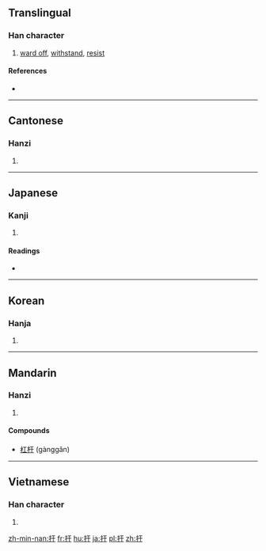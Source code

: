 {{also|擀}}
==Translingual==

===Han character===
{{Han char|rn=64|rad=手|as=03|sn=6|four=51040|canj=QMJ|ids=⿰扌干}}

# [[ward off]], [[withstand]], [[resist]]

====References====
* {{Han ref|kx=0418.020|dkj=11802|dj=0764.190|hdz=31828.060|uh=625E|ud=25182|bh=C9E4|bd=51684}}

----

==Cantonese==

===Hanzi===
{{yue-hanzi|jyut=[[hon6]]|y=hon6}}

# {{defn|lang=yue|sort=手03}}

----

==Japanese==

===Kanji===
{{ja-kanji|grade=|rs=手03}}

# {{defn|lang=ja|sort=手03}}

====Readings====
* {{ja-readings|on=[[かん]] (kan)|kun=[[ふせぐ]] (fusegu)}}

----

==Korean==

===Hanja===
{{ko-hanja|hangeul=[[한]]|eumhun=|rv=han|mr=han|y=han}}

# {{defn|lang=ko|sort=手03}}

----

==Mandarin==

===Hanzi===
{{cmn-hanzi|pin=[[gǎn]] ([[gan3]]), [[hàn]] ([[han4]])|wg=kan<sup>3</sup>, han<sup>4</sup>}}

# {{defn|lang=cmn|sort=手03}}

====Compounds====
* [[杠杆]] (gànggǎn)

----

==Vietnamese==

===Han character===
{{vi-hantu|[[cản]], [[hãn]]|rs=手03}}

# {{defn|lang=vi|sort=手03}}

[[zh-min-nan:扞]]
[[fr:扞]]
[[hu:扞]]
[[ja:扞]]
[[pl:扞]]
[[zh:扞]]